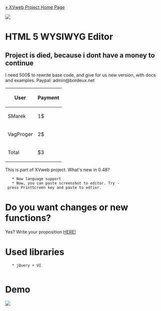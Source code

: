 [[http://bordeux.net/XVweb/|&raquo; XVweb Project Home Page]]

<p align="center"><img src="http://img402.imageshack.us/img402/8499/html5logo.jpg"  /></p>

= HTML 5 WYSIWYG Editor =
== Project is died, because i dont have a money to continue ==
I need 500$ to rewrite base code, and give for us new version, with docs and examples. Paypal: admin@bordeux.net 

{| class="wikitable"
|-
! scope="col"| User
! scope="col"| Payment
|-
! scope="row"| SMarek
| 1$
|-
! scope="row"| VagProger
| 2$
|-
! scope="row" colspan="1"| Total
| $3
|}

This is part of XVweb project.
What's new in 0.48? 
	* Now language support
	* Now, you can paste screenshot to editor. Try - press PrintScreen key and paste to edtior. 

= Do you want changes or new functions? =
Yes? Write your proposition <a href="https://github.com/bordeux/HTML-5-WYSIWYG-Editor/issues">HERE!</a>


= Used libraries =
	* jQuery + UI
	
= Demo =

<p align="center"><a href="http://bordeux.github.com/HTML-5-WYSIWYG-Editor/"> <img src="https://raw.githubusercontent.com/bordeux/HTML-5-WYSIWYG-Editor/gh-pages/screen.png"  /> </a> </p>


